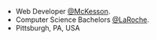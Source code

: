 - Web Developer [@McKesson][mckesson].
- Computer Science Bachelors [@LaRoche][laroche].
- Pittsburgh, PA, USA

[mckesson]: https://www.mckesson.com/
[laroche]:
  https://www.laroche.edu/Academics/Areas_of_Study/Computer_Science/Degrees_and_Requirements/?pid=16
